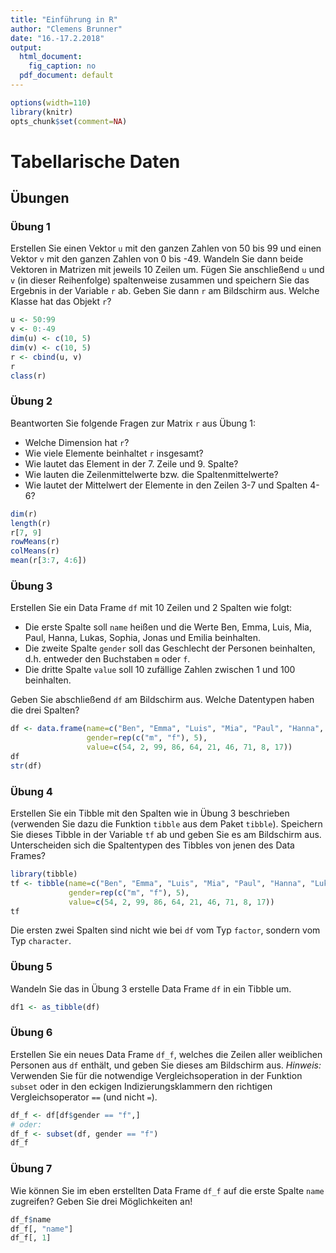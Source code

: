 ```yaml
---
title: "Einführung in R"
author: "Clemens Brunner"
date: "16.-17.2.2018"
output:
  html_document:
    fig_caption: no
  pdf_document: default
---
```


```r
options(width=110)
library(knitr)
opts_chunk$set(comment=NA)
```

# Tabellarische Daten

## Übungen
### Übung 1
Erstellen Sie einen Vektor `u` mit den ganzen Zahlen von 50 bis 99 und einen Vektor `v` mit den ganzen Zahlen von 0 bis -49. Wandeln Sie dann beide Vektoren in Matrizen mit jeweils 10 Zeilen um. Fügen Sie anschließend `u` und `v` (in dieser Reihenfolge) spaltenweise zusammen und speichern Sie das Ergebnis in der Variable `r` ab. Geben Sie dann `r` am Bildschirm aus. Welche Klasse hat das Objekt `r`?

```r
u <- 50:99
v <- 0:-49
dim(u) <- c(10, 5)
dim(v) <- c(10, 5)
r <- cbind(u, v)
r
class(r)
```


### Übung 2
Beantworten Sie folgende Fragen zur Matrix `r` aus Übung 1:

- Welche Dimension hat `r`?
- Wie viele Elemente beinhaltet `r` insgesamt?
- Wie lautet das Element in der 7. Zeile und 9. Spalte?
- Wie lauten die Zeilenmittelwerte bzw. die Spaltenmittelwerte?
- Wie lautet der Mittelwert der Elemente in den Zeilen 3-7 und Spalten 4-6?

```r
dim(r)
length(r)
r[7, 9]
rowMeans(r)
colMeans(r)
mean(r[3:7, 4:6])
```


### Übung 3
Erstellen Sie ein Data Frame `df` mit 10 Zeilen und 2 Spalten wie folgt:

- Die erste Spalte soll `name` heißen und die Werte Ben, Emma, Luis, Mia, Paul, Hanna, Lukas, Sophia, Jonas und Emilia beinhalten.
- Die zweite Spalte `gender` soll das Geschlecht der Personen beinhalten, d.h. entweder den Buchstaben `m` oder `f`.
- Die dritte Spalte `value` soll 10 zufällige Zahlen zwischen 1 und 100 beinhalten.

Geben Sie abschließend `df` am Bildschirm aus. Welche Datentypen haben die drei Spalten?

```r
df <- data.frame(name=c("Ben", "Emma", "Luis", "Mia", "Paul", "Hanna", "Lukas", "Sophia", "Jonas", "Emilia"),
                 gender=rep(c("m", "f"), 5),
                 value=c(54, 2, 99, 86, 64, 21, 46, 71, 8, 17))
df
str(df)
```


### Übung 4
Erstellen Sie ein Tibble mit den Spalten wie in Übung 3 beschrieben (verwenden Sie dazu die Funktion `tibble` aus dem Paket `tibble`). Speichern Sie dieses Tibble in der Variable `tf` ab und geben Sie es am Bildschirm aus. Unterscheiden sich die Spaltentypen des Tibbles von jenen des Data Frames?

```r
library(tibble)
tf <- tibble(name=c("Ben", "Emma", "Luis", "Mia", "Paul", "Hanna", "Lukas", "Sophia", "Jonas", "Emilia"),
             gender=rep(c("m", "f"), 5),
             value=c(54, 2, 99, 86, 64, 21, 46, 71, 8, 17))
tf
```

Die ersten zwei Spalten sind nicht wie bei `df` vom Typ `factor`, sondern vom Typ `character`.

### Übung 5
Wandeln Sie das in Übung 3 erstelle Data Frame `df` in ein Tibble um.

```r
df1 <- as_tibble(df)
```


### Übung 6
Erstellen Sie ein neues Data Frame `df_f`, welches die Zeilen aller weiblichen Personen aus `df` enthält, und geben Sie dieses am Bildschirm aus. *Hinweis:* Verwenden Sie für die notwendige Vergleichsoperation in der Funktion `subset` oder in den eckigen Indizierungsklammern den richtigen Vergleichsoperator `==` (und nicht `=`).

```r
df_f <- df[df$gender == "f",]
# oder:
df_f <- subset(df, gender == "f")
df_f
```


### Übung 7
Wie können Sie im eben erstellten Data Frame `df_f` auf die erste Spalte `name` zugreifen? Geben Sie drei Möglichkeiten an!

```r
df_f$name
df_f[, "name"]
df_f[, 1]
```

